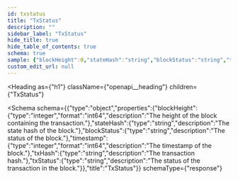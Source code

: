 ```yaml
---
id: txstatus
title: "TxStatus"
description: ""
sidebar_label: "TxStatus"
hide_title: true
hide_table_of_contents: true
schema: true
sample: {"blockHeight":0,"stateHash":"string","blockStatus":"string","timestamp":0,"txHash":"string","txStatus":"string"}
custom_edit_url: null
---
```



<Heading
  as={"h1"}
  className={"openapi__heading"}
  children={"TxStatus"}
>
</Heading>





<Schema
  schema={{"type":"object","properties":{"blockHeight":{"type":"integer","format":"int64","description":"The height of the block containing the transaction."},"stateHash":{"type":"string","description":"The state hash of the block."},"blockStatus":{"type":"string","description":"The status of the block."},"timestamp":{"type":"integer","format":"int64","description":"The timestamp of the block."},"txHash":{"type":"string","description":"The transaction hash."},"txStatus":{"type":"string","description":"The status of the transaction in the block."}},"title":"TxStatus"}}
  schemaType={"response"}
>
  
</Schema>
            